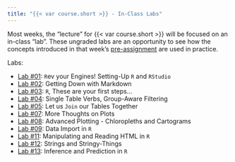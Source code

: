```yaml
---
title: "{{< var course.short >}} - In-Class Labs"
---
```


Most weeks, the "lecture" for {{< var course.short >}} will be focused on an
in-class "lab". These ungraded labs are an opportunity to see how the concepts
introduced in that week's [pre-assignment](./preassigns.html) are used in practice.

Labs:

- [Lab #01](./labs/lab01.html): `R`ev your Engines! Setting-Up `R` and `RStudio`
- [Lab #02](./labs/lab02.html): Getting Down with Markdown
- [Lab #03](./labs/lab03.html): `R`, These are your first steps...
- [Lab #04](./labs/lab04.html): Single Table Verbs, Group-Aware Filtering
- [Lab #05](./labs/lab05.html): Let us `Join` our Tables Together
- [Lab #07](./labs/lab07.html): More Thoughts on Plots
- [Lab #08](./labs/lab08.html): Advanced Plotting - Chloropleths and Cartograms
- [Lab #09](./labs/lab09.html): Data Import in `R`
- [Lab #11](./labs/lab11.html): Manipulating and Reading HTML in `R`
- [Lab #12](./labs/lab12.html): Strings and Stringy-Things
- [Lab #13](./labs/lab13.html): Inference and Prediction in `R`
